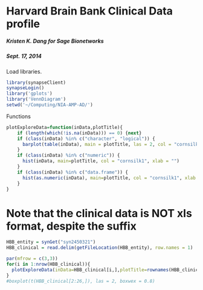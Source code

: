# Harvard Brain Bank Clinical Data profile

##### Kristen K. Dang for Sage Bionetworks
##### Sept. 17, 2014

Load libraries.
```r
library(synapseClient)
synapseLogin()
library('gplots')
library('VennDiagram')
setwd('~/Computing/NIA-AMP-AD/')
```

Functions
```r
plotExploreData=function(inData,plotTitle){
    if (length(which(!is.na(inData))) == 0) {next}
    if (class(inData) %in% c("character", "logical")) {
      barplot(table(inData), main = plotTitle, las = 2, col = "cornsilk1")
    }
    if (class(inData) %in% c("numeric")) {
      hist(inData, main=plotTitle, col = "cornsilk1", xlab = "")
    }
    if (class(inData) %in% c("data.frame")) {
      hist(as.numeric(inData), main=plotTitle, col = "cornsilk1", xlab = "")
    }
}
```


# Note that the clinical data is NOT xls format, despite the suffix
```r
HBB_entity = synGet("syn2450321")
HBB_clinical = read.delim(getFileLocation(HBB_entity), row.names = 1)

par(mfrow = c(3,3)) 
for(i in 1:nrow(HBB_clinical)){
  plotExploreData(inData=HBB_clinical[i,],plotTitle=rownames(HBB_clinical)[i])
}
#boxplot(t(HBB_clinical[2:26,]), las = 2, boxwex = 0.8)

```